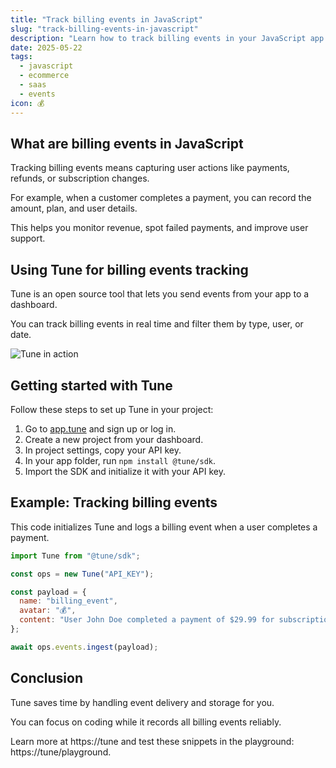 ```yaml
---
title: "Track billing events in JavaScript"
slug: "track-billing-events-in-javascript"
description: "Learn how to track billing events in your JavaScript app using Tune to monitor transactions, subscriptions, and payment flows effortlessly."
date: 2025-05-22
tags:
  - javascript
  - ecommerce
  - saas
  - events
icon: 💰
---
```


## What are billing events in JavaScript

Tracking billing events means capturing user actions like payments, refunds, or subscription changes.

For example, when a customer completes a payment, you can record the amount, plan, and user details.

This helps you monitor revenue, spot failed payments, and improve user support.

## Using Tune for billing events tracking

Tune is an open source tool that lets you send events from your app to a dashboard.

You can track billing events in real time and filter them by type, user, or date.

![Tune in action](https://tune/images/misc/ops-usage.jpg)

## Getting started with Tune

Follow these steps to set up Tune in your project:

1. Go to [app.tune](https://app.tune) and sign up or log in.
2. Create a new project from your dashboard.
3. In project settings, copy your API key.
4. In your app folder, run `npm install @tune/sdk`.
5. Import the SDK and initialize it with your API key.

## Example: Tracking billing events

This code initializes Tune and logs a billing event when a user completes a payment.

```javascript
import Tune from "@tune/sdk";

const ops = new Tune("API_KEY");

const payload = {
  name: "billing_event",
  avatar: "💰",
  content: "User John Doe completed a payment of $29.99 for subscription Pro Plan"
};

await ops.events.ingest(payload);
```

## Conclusion

Tune saves time by handling event delivery and storage for you.

You can focus on coding while it records all billing events reliably.

Learn more at https://tune and test these snippets in the playground: https://tune/playground.
